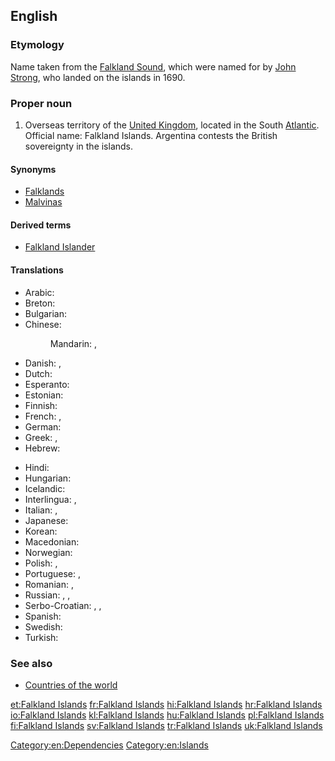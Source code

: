 ==English==
{{wikipedia}}

===Etymology===
Name taken from the [[Falkland Sound]], which were named for {{w|Viscount Falkland}} by [[w:John Strong (mariner)|John Strong]], who landed on the islands in 1690.

===Proper noun===
{{en-proper noun|head=the Falkland Islands}} {{p}}

# Overseas territory of the [[United Kingdom]], located in the South [[Atlantic]]. Official name: Falkland Islands. Argentina contests the British sovereignty in the islands.

====Synonyms====
* [[Falklands]]
* [[Malvinas]]

====Derived terms====
* [[Falkland Islander]]

====Translations====
{{trans-top|overseas territory of the UK in the South Atlantic}}
* Arabic: {{t-|ar|جزر فوكلاند|f-p|tr=júzur fuklaand}}
* Breton: {{t-|br|inizi Falkland}}
* Bulgarian: {{t-|bg|Малвински острови|m-p|tr=Malvínski óstrovi}}
* Chinese:
*: Mandarin: {{t-|cmn|福克蘭群島|sc=Hani}}, {{t-|cmn|福克兰群岛|tr=Fúkèlán qúndǎo|sc=Hani}}
* Danish: {{t-|da|Falklandsøerne}}, {{t-|da|Malvinerne|c-p}}
* Dutch: {{t+|nl|Falklandeilanden}}
* Esperanto: {{t-|eo|Falklandoj}}
* Estonian: {{t+|et|Falklandi saared}}
* Finnish: {{t-|fi|Falklandinsaaret}}
* French: {{t+|fr|Malouines|f-p}}, {{t+|fr|îles Falkland|f-p}}
* German: {{t+|de|Falklandinseln|p}}
* Greek: {{t+|el|Νήσοι Φώκλαντ|tr=Nísoi Fókland|f|p|sc=Grek}}, {{t-|el|Νήσοι Φάλκλαντ|tr=Nísoi Fálkland|f|p|sc=Grek}}
* Hebrew: {{t-|he|איי פוקלנד|p|tr=iyey foklend|sc=Hebr}}
{{trans-mid}}
* Hindi: {{t+|hi|माल्विनास द्वीपसमूह|m|tr=maalvinaas dweepsamuuh|sc=Deva}}
* Hungarian: {{t+|hu|Falkland-szigetek}}
* Icelandic: {{t-|is|Falklandseyjar|f-p}}
* Interlingua: {{t-|ia|Falklands}}, {{t-|ia|Malvinas}}
* Italian: {{t-|it|isole Falkland|f-p}}, {{t-|it|isole Malvine|f-p}}
* Japanese: {{t-|ja|フォークランド諸島|tr=Fōkurando shotō|sc=Jpan}}
* Korean: {{t-|ko|포클랜드 제도|tr=Pokeullaendeu jedo|sc=Kore}}
* Macedonian: {{t-|mk|Фолкландски Острови|m-p|tr=Fólklandski Óstrovi}}
* Norwegian: {{t-|no|Falklandsøyene}}
* Polish: {{t+|pl|Falklandy}}, {{t+|pl|Malwiny}}
* Portuguese: {{t-|pt|ilhas Falkland|f-p}}, {{t-|pt|ilhas Malvinas|f-p}}
* Romanian: {{t-|ro|Insulele Falkland}}, {{t-|ro|Insulele Malvine|f-p}}
* Russian: {{t-|ru|Фолклендские острова|m-p|tr=Folkléndskije ostrová}}, {{t-|ru|Фолкленды|m-p|tr=Folkléndy}}, {{t-|ru|Мальвинские острова|m-p|tr=Mal’vínskije ostrová}}
* Serbo-Croatian: {{t-|sh|Folklandska ostrva|n-p}}, {{t-|sh|Malvinska ostrva|n-p}}, {{t-|sh|Falklandski Otoci}}
* Spanish: {{t-|es|islas Malvinas|f-p}}
* Swedish: {{t+|sv|Falklandsöarna}}
* Turkish: {{t+|tr|Falkland Adaları}}
{{trans-bottom}}

===See also===
* [[Appendix:Countries of the world|Countries of the world]]

[[Category:en:Dependencies]]
[[Category:en:Islands]]

[[et:Falkland Islands]]
[[fr:Falkland Islands]]
[[hi:Falkland Islands]]
[[hr:Falkland Islands]]
[[io:Falkland Islands]]
[[kl:Falkland Islands]]
[[hu:Falkland Islands]]
[[pl:Falkland Islands]]
[[fi:Falkland Islands]]
[[sv:Falkland Islands]]
[[tr:Falkland Islands]]
[[uk:Falkland Islands]]